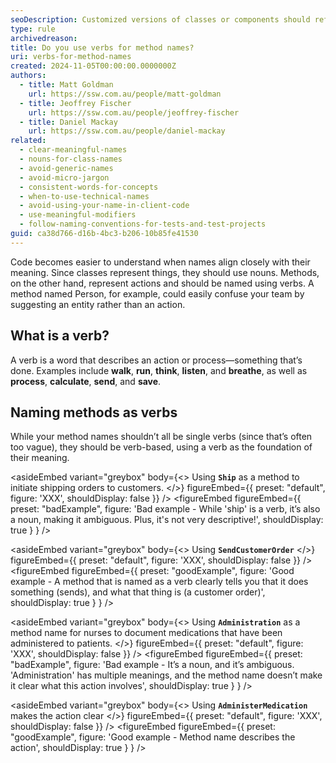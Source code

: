 ```yaml
---
seoDescription: Customized versions of classes or components should reflect the customization in the name.
type: rule
archivedreason:
title: Do you use verbs for method names?
uri: verbs-for-method-names
created: 2024-11-05T00:00:00.0000000Z
authors:
  - title: Matt Goldman
    url: https://ssw.com.au/people/matt-goldman
  - title: Jeoffrey Fischer
    url: https://ssw.com.au/people/jeoffrey-fischer
  - title: Daniel Mackay
    url: https://ssw.com.au/people/daniel-mackay
related:
  - clear-meaningful-names
  - nouns-for-class-names
  - avoid-generic-names
  - avoid-micro-jargon
  - consistent-words-for-concepts
  - when-to-use-technical-names
  - avoid-using-your-name-in-client-code
  - use-meaningful-modifiers
  - follow-naming-conventions-for-tests-and-test-projects
guid: ca38d766-d16b-4bc3-b206-10b85fe41530
---
```


Code becomes easier to understand when names align closely with their meaning. Since classes represent things, they should use nouns. Methods, on the other hand, represent actions and should be named using verbs. A method named Person, for example, could easily confuse your team by suggesting an entity rather than an action.
## What is a verb?

A verb is a word that describes an action or process—something that’s done. Examples include **walk**, **run**, **think**, **listen**, and **breathe**, as well as **process**, **calculate**, **send**, and **save**.

## Naming methods as verbs

While your method names shouldn’t all be single verbs (since that’s often too vague), they should be verb-based, using a verb as the foundation of their meaning.

<asideEmbed
  variant="greybox"
  body={<>
    Using **`Ship`** as a method to initiate shipping orders to customers.
  </>}
  figureEmbed={{
    preset: "default",
    figure: 'XXX',
    shouldDisplay: false
  }}
/>
<figureEmbed figureEmbed={{
  preset: "badExample",
  figure: 'Bad example - While \'ship\' is a verb, it’s also a noun, making it ambiguous. Plus, it\'s not very descriptive!',
  shouldDisplay: true
} } />


<asideEmbed
  variant="greybox"
  body={<>
    Using **`SendCustomerOrder`**
  </>}
  figureEmbed={{
    preset: "default",
    figure: 'XXX',
    shouldDisplay: false
  }}
/>
<figureEmbed figureEmbed={{
  preset: "goodExample",
  figure: 'Good example - A method that is named as a verb clearly tells you that it does something (sends), and what that thing is (a customer order)',
  shouldDisplay: true
} } />


<asideEmbed
  variant="greybox"
  body={<>
    Using **`Administration`** as a method name for nurses to document medications that have been administered to patients.
  </>}
  figureEmbed={{
    preset: "default",
    figure: 'XXX',
    shouldDisplay: false
  }}
/>
<figureEmbed figureEmbed={{
  preset: "badExample",
  figure: 'Bad example - It’s a noun, and it’s ambiguous. \'Administration\' has multiple meanings, and the method name doesn’t make it clear what this action involves',
  shouldDisplay: true
} } />


<asideEmbed
  variant="greybox"
  body={<>
    Using **`AdministerMedication`** makes the action clear
  </>}
  figureEmbed={{
    preset: "default",
    figure: 'XXX',
    shouldDisplay: false
  }}
/>
<figureEmbed figureEmbed={{
  preset: "goodExample",
  figure: 'Good example - Method name describes the action',
  shouldDisplay: true
} } />
